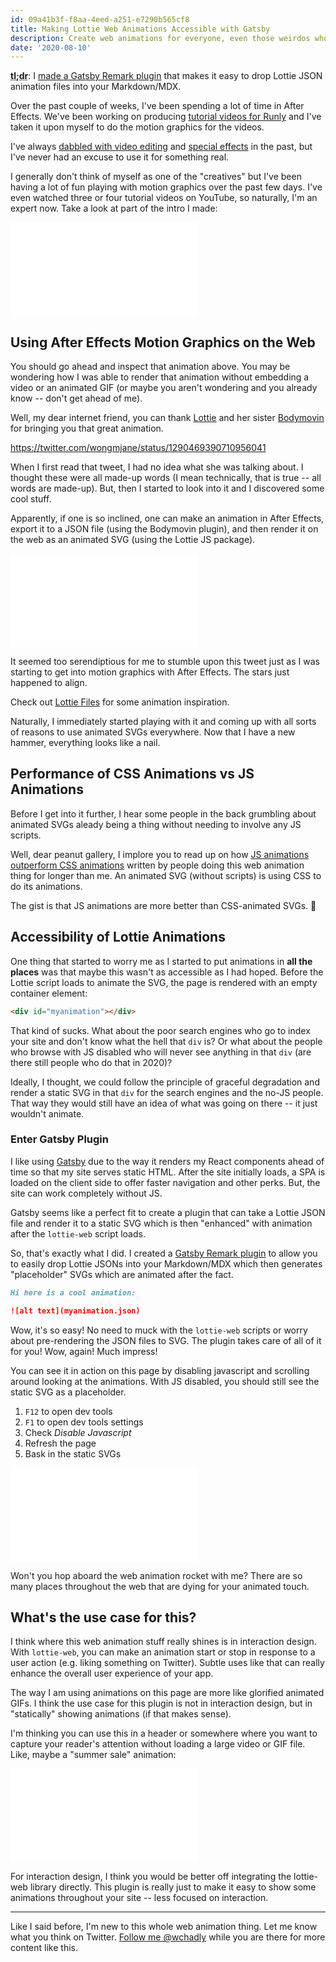```yaml
---
id: 09a41b3f-f8aa-4eed-a251-e7290b565cf8
title: Making Lottie Web Animations Accessible with Gatsby
description: Create web animations for everyone, even those weirdos who browse the internet without javascript.
date: '2020-08-10'
---
```



<Alert>

**<abbr title="too long;didn't read">tl;dr</abbr>**: I [made a Gatsby Remark plugin](https://github.com/chadly/gatsby-remark-lottie) that makes it easy to drop Lottie JSON animation files into your Markdown/MDX.

</Alert>

Over the past couple of weeks, I've been spending a lot of time in After Effects. We've been working on producing [tutorial videos for Runly](https://www.runly.io/youtube/) and I've taken it upon myself to do the motion graphics for the videos.

I've always [dabbled with video editing](https://www.youtube.com/watch?v=rP-2ksWFk4o) and [special effects](https://vimeo.com/1524951) in the past, but I've never had an excuse to use it for something real.

I generally don't think of myself as one of the "creatives" but I've been having a lot of fun playing with motion graphics over the past few days. I've even watched three or four tutorial videos on YouTube, so naturally, I'm an expert now. Take a look at part of the intro I made:

<BackgroundBox>

![runly](runly.json)

</BackgroundBox>

## Using After Effects Motion Graphics on the Web

You should go ahead and inspect that animation above. You may be wondering how I was able to render that animation without embedding a video or an animated GIF (or maybe you aren't wondering and you already know -- don't get ahead of me).

Well, my dear internet friend, you can thank [Lottie](https://github.com/airbnb/lottie-web) and her sister [Bodymovin](https://exchange.adobe.com/creativecloud.details.12557.bodymovin.html) for bringing you that great animation.

https://twitter.com/wongmjane/status/1290469390710956041

When I first read that tweet, I had no idea what she was talking about. I thought these were all made-up words (I mean technically, that is true -- all words are made-up). But, then I started to look into it and I discovered some cool stuff.

Apparently, if one is so inclined, one can make an animation in After Effects, export it to a JSON file (using the Bodymovin plugin), and then render it on the web as an animated SVG (using the Lottie JS package).

<FlexBox>

![star strike emoji](star-strike-emoji.json)

It seemed too serendiptious for me to stumble upon this tweet just as I was starting to get into motion graphics with After Effects. The stars just happened to align.

</FlexBox>

<Alert title="Protip">

Check out [Lottie Files](https://lottiefiles.com/) for some animation inspiration.

</Alert>

Naturally, I immediately started playing with it and coming up with all sorts of reasons to use animated SVGs everywhere. Now that I have a new hammer, everything looks like a nail.

## Performance of CSS Animations vs JS Animations

Before I get into it further, I hear some people in the back grumbling about animated SVGs aleady being a thing without needing to involve any JS scripts.

Well, dear peanut gallery, I implore you to read up on how [JS animations outperform CSS animations](https://css-tricks.com/myth-busting-css-animations-vs-javascript/) written by people doing this web animation thing for longer than me. An animated SVG (without scripts) is using CSS to do its animations.

The gist is that JS animations are more better than CSS-animated SVGs. 🤷

## Accessibility of Lottie Animations

One thing that started to worry me as I started to put animations in **all the places** was that maybe this wasn't as accessible as I had hoped. Before the Lottie script loads to animate the SVG, the page is rendered with an empty container element:

```html
<div id="myanimation"></div>
```

That kind of sucks. What about the poor search engines who go to index your site and don't know what the hell that `div` is? Or what about the people who browse with JS disabled who will never see anything in that `div` (are there still people who do that in 2020)?

Ideally, I thought, we could follow the principle of graceful degradation and render a static SVG in that `div` for the search engines and the no-JS people. That way they would still have an idea of what was going on there -- it just wouldn't animate.

### Enter Gatsby Plugin

I like using [Gatsby](https://www.gatsbyjs.org/) due to the way it renders my React components ahead of time so that my site serves static HTML. After the site initially loads, a SPA is loaded on the client side to offer faster navigation and other perks. But, the site can work completely without JS.

Gatsby seems like a perfect fit to create a plugin that can take a Lottie JSON file and render it to a static SVG which is then "enhanced" with animation after the `lottie-web` script loads.

So, that's exactly what I did. I created a [Gatsby Remark plugin](https://github.com/chadly/gatsby-remark-lottie) to allow you to easily drop Lottie JSONs into your Markdown/MDX which then generates "placeholder" SVGs which are animated after the fact.

```markdown
Hi here is a cool animation:

![alt text](myanimation.json)
```

Wow, it's so easy! No need to muck with the `lottie-web` scripts or worry about pre-rendering the JSON files to SVG. The plugin takes care of all of it for you! Wow, again! Much impress!

You can see it in action on this page by disabling javascript and scrolling around looking at the animations. With JS disabled, you should still see the static SVG as a placeholder.

<Alert title="Disable JS in Chrome">

1. `F12` to open dev tools
2. `F1` to open dev tools settings
3. Check _Disable Javascript_
4. Refresh the page
5. Bask in the static SVGs

</Alert>

<FlexBox>

![rocket](rocket.json)

Won't you hop aboard the web animation rocket with me? There are so many places throughout the web that are dying for your animated touch.

</FlexBox>

## What's the use case for this?

I think where this web animation stuff really shines is in interaction design. With `lottie-web`, you can make an animation start or stop in response to a user action (e.g. liking something on Twitter). Subtle uses like that can really enhance the overall user experience of your app.

The way I am using animations on this page are more like glorified animated GIFs. I think the use case for this plugin is not in interaction design, but in "statically" showing animations (if that makes sense).

I'm thinking you can use this in a header or somewhere where you want to capture your reader's attention without loading a large video or GIF file. Like, maybe a "summer sale" animation:

<Box>

![summer sale](summer-sale.json)

</Box>

For interaction design, I think you would be better off integrating the lottie-web library directly. This plugin is really just to make it easy to show some animations throughout your site -- less focused on interaction.

------------------------------

Like I said before, I'm new to this whole web animation thing. Let me know what you think on Twitter. [Follow me @wchadly](https://twitter.com/wchadly) while you are there for more content like this.
